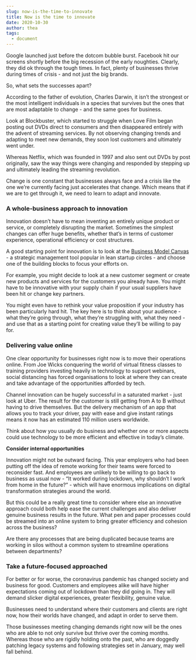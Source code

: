 ```yaml
---
slug: now-is-the-time-to-innovate
title: Now is the time to innovate
date: 2020-10-30
author: thea
tags:
  - document
---
```

Google launched just before the dotcom bubble burst. Facebook hit our screens shortly before the big recession of the early noughties. Clearly, they did ok through the tough times. In fact, plenty of businesses thrive during times of crisis - and not just the big brands.

So, what sets the successes apart?

According to the father of evolution, Charles Darwin, it isn’t the strongest or the most intelligent individuals in a species that survives but the ones that are most adaptable to change - and the same goes for business.

Look at Blockbuster, which started to struggle when Love Film began posting out DVDs direct to consumers and then disappeared entirely with the advent of streaming services. By not observing changing trends and adapting to meet new demands, they soon lost customers and ultimately went under.

Whereas Netflix, which was founded in 1997 and also sent out DVDs by post originally, saw the way things were changing and responded by stepping up and ultimately leading the streaming revolution.

Change is one constant that businesses always face and a crisis like the one we’re currently facing just accelerates that change. Which means that if we are to get through it, we need to learn to adapt and innovate.

### A whole-business approach to innovation

Innovation doesn’t have to mean inventing an entirely unique product or service, or completely disrupting the market. Sometimes the simplest changes can offer huge benefits, whether that’s in terms of customer experience, operational efficiency or cost structures.

A good starting point for innovation is to look at the [Business Model Canvas](https://www.youtube.com/watch?v=QoAOzMTLP5s) - a strategic management tool popular in lean startup circles - and choose one of the building blocks to focus your efforts on.

For example, you might decide to look at a new customer segment or create new products and services for the customers you already have. You might have to be innovative with your supply chain if your usual suppliers have been hit or change key partners.

You might even have to rethink your value proposition if your industry has been particularly hard hit. The key here is to think about your audience - what they’re going through, what they’re struggling with, what they need - and use that as a starting point for creating value they’ll be willing to pay for. 

### Delivering value online

One clear opportunity for businesses right now is to move their operations online. From Joe Wicks conquering the world of virtual fitness classes to training providers investing heavily in technology to support webinars, social distancing has forced organisations to look at where they can create and take advantage of the opportunities afforded by tech.

Channel innovation can be hugely successful in a saturated market - just look at Uber. The result for the customer is still getting from A to B without having to drive themselves. But the delivery mechanism of an app that allows you to track your driver, pay with ease and give instant ratings means it now has an estimated 110 million users worldwide.

Think about how you usually do business and whether one or more aspects could use technology to be more efficient and effective in today’s climate.

**Consider internal opportunities**

Innovation might not be outward facing. This year employers who had been putting off the idea of remote working for their teams were forced to reconsider fast. And employees are unlikely to be willing to go back to business as usual now - “It worked during lockdown, why shouldn’t I work from home in the future?” - which will have enormous implications on digital transformation strategies around the world.

But this could be a really great time to consider where else an innovative approach could both help ease the current challenges and also deliver genuine business results in the future. What pen and paper processes could be streamed into an online system to bring greater efficiency and cohesion across the business?

Are there any processes that are being duplicated because teams are working in silos without a common system to streamline operations between departments?

### Take a future-focused approached

For better or for worse, the coronavirus pandemic has changed society and business for good. Customers and employees alike will have higher expectations coming out of lockdown than they did going in. They will demand slicker digital experiences, greater flexibility, genuine value.

Businesses need to understand where their customers and clients are right now, how their worlds have changed, and adapt in order to serve them.

Those businesses meeting changing demands right now will be the ones who are able to not only survive but thrive over the coming months. Whereas those who are rigidly holding onto the past, who are doggedly patching legacy systems and following strategies set in January, may well fall behind.